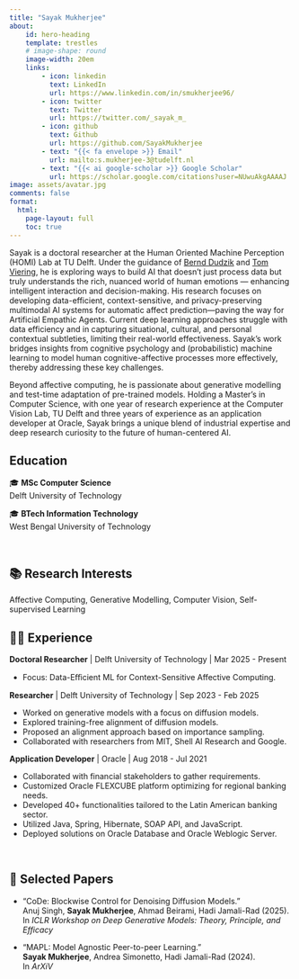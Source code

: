```yaml
---
title: "Sayak Mukherjee"
about:
    id: hero-heading
    template: trestles
    # image-shape: round
    image-width: 20em
    links:
        - icon: linkedin
          text: LinkedIn
          url: https://www.linkedin.com/in/smukherjee96/
        - icon: twitter
          text: Twitter
          url: https://twitter.com/_sayak_m_
        - icon: github
          text: Github
          url: https://github.com/SayakMukherjee
        - text: "{{< fa envelope >}} Email"
          url: mailto:s.mukherjee-3@tudelft.nl
        - text: "{{< ai google-scholar >}} Google Scholar"
          url: https://scholar.google.com/citations?user=NUwuAkgAAAAJ
image: assets/avatar.jpg
comments: false
format: 
  html:
    page-layout: full
    toc: true
---
```


:::{#hero-heading}

Sayak is a doctoral researcher at the Human Oriented Machine Perception (HOMI) Lab at TU Delft. Under the guidance of [Bernd Dudzik](https://www.tudelft.nl/en/staff/b.j.w.dudzik/?cHash=14faedd04b6a16627463d4d97027a904) and [Tom Viering](https://www.tomviering.nl/), he is exploring ways to build AI that doesn't just process data but truly understands the rich, nuanced world of human emotions — enhancing intelligent interaction and decision-making. His research focuses on developing data-efficient, context-sensitive, and privacy-preserving multimodal AI systems for automatic affect prediction—paving the way for Artificial Empathic Agents. Current deep learning approaches struggle with data efficiency and in capturing situational, cultural, and personal contextual subtleties, limiting their real-world effectiveness. Sayak’s work bridges insights from cognitive psychology and (probabilistic) machine learning to model human cognitive-affective processes more effectively, thereby addressing these key challenges. 

Beyond affective computing, he is passionate about generative modelling and test-time adaptation of pre-trained models. Holding a Master’s in Computer Science, with one year of research experience at the Computer Vision Lab, TU Delft and three years of experience as an application developer at Oracle, Sayak brings a unique blend of industrial expertise and deep research curiosity to the future of human-centered AI.

## Education

🎓 **MSc Computer Science**    
Delft University of Technology

🎓 **BTech Information Technology**    
West Bengal University of Technology

:::

&nbsp;

## 📚 Research Interests

Affective Computing, Generative Modelling, Computer Vision, Self-supervised Learning

<!-- Experience Section -->

## 🧑‍💻 Experience

**Doctoral Researcher** | Delft University of Technology | Mar 2025 - Present

- Focus: Data-Eﬀicient ML for Context-Sensitive Affective Computing.

**Researcher** | Delft University of Technology | Sep 2023 - Feb 2025

- Worked on generative models with a focus on diffusion models.
- Explored training-free alignment of diffusion models.
- Proposed an alignment approach based on importance sampling.
- Collaborated with researchers from MIT, Shell AI Research and Google.

**Application Developer** | Oracle | Aug 2018 - Jul 2021

- Collaborated with financial stakeholders to gather requirements.
- Customized Oracle FLEXCUBE platform optimizing for regional banking needs.
- Developed 40+ functionalities tailored to the Latin American banking sector.
- Utilized Java, Spring, Hibernate, SOAP API, and JavaScript.
- Deployed solutions on Oracle Database and Oracle Weblogic Server.

&nbsp;

<!-- Publication Section -->

## 📝 Selected Papers

- "CoDe: Blockwise Control for Denoising Diffusion Models."  
Anuj Singh, **Sayak Mukherjee**, Ahmad Beirami, Hadi Jamali-Rad (2025).     
In *ICLR Workshop on Deep Generative Models: Theory, Principle, and Efficacy* 

- "MAPL: Model Agnostic Peer-to-peer Learning."     
**Sayak Mukherjee**, Andrea Simonetto, Hadi Jamali-Rad (2024).      
In *ArXiV*     
